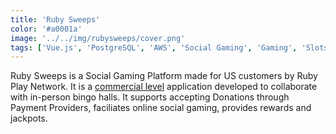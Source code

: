 ```yaml
---
title: 'Ruby Sweeps'
color: '#a0001a'
image: '../../img/rubysweeps/cover.png'
tags: ['Vue.js', 'PostgreSQL', 'AWS', 'Social Gaming', 'Gaming', 'Slots']
---
```

Ruby Sweeps is a Social Gaming Platform made for US customers by Ruby Play Network.
It is a <u>commercial level</u> application developed to collaborate with in-person bingo halls.
It supports accepting Donations through Payment Providers, faciliates online social gaming, provides rewards and jackpots.

